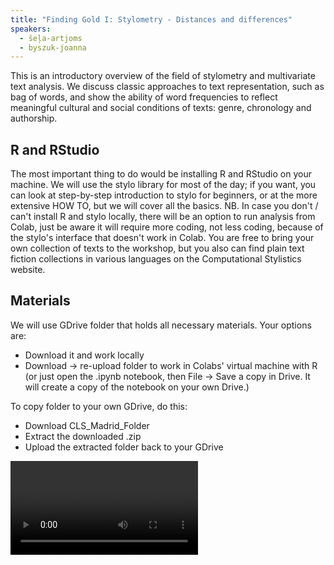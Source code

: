```yaml
---
title: "Finding Gold I: Stylometry - Distances and differences"
speakers:
  - šeļa-artjoms
  - byszuk-joanna
---
```

This is an introductory overview of the field of stylometry and multivariate text analysis. We discuss classic approaches to text representation, such as bag of words, and show the ability of word frequencies to reflect meaningful cultural and social conditions of texts: genre, chronology and authorship.

## R and RStudio

The most important thing to do would be installing R and RStudio on your machine. We will use the stylo library for most of the day; if you want, you can look at step-by-step introduction to stylo for beginners, or at the more extensive HOW TO, but we will cover all the basics.
NB. In case you don't / can't install R and stylo locally, there will be an option to run analysis from Colab, just be aware it will require more coding, not less coding, because of the stylo's interface that doesn't work in Colab.
You are free to bring your own collection of texts to the workshop, but you also can find plain text fiction collections in various languages on the Computational Stylistics website.

## Materials

We will use GDrive folder that holds all necessary materials.
Your options are:

* Download it and work locally
* Download -> re-upload folder to work in Colabs' virtual machine with R (or just open the .ipynb notebook, then File -> Save a copy in Drive. It will create a copy of the notebook on your own Drive.)

To copy folder to your own GDrive, do this:

* Download CLS\_Madrid\_Folder
* Extract the downloaded .zip
* Upload the extracted folder back to your GDrive

<Video provider="youtube" id="Q_gjUt1mlcE">
  Finding Gold I: Stylometry - Distances and differences
</Video>

<Speakers>
  <Speaker speaker="šeļa-artjoms" />

  <Speaker speaker="byszuk-joanna" />
</Speakers>

